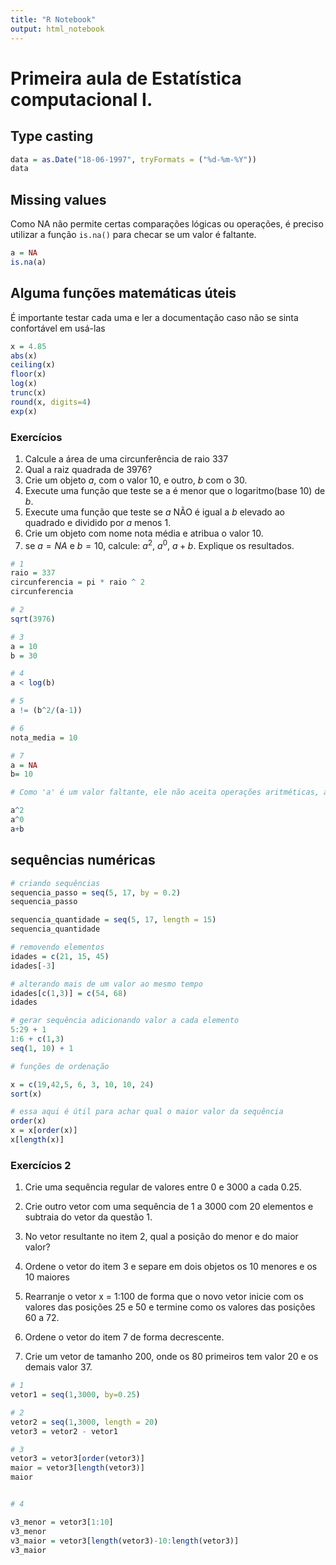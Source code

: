 ```yaml
---
title: "R Notebook"
output: html_notebook
---
```


# Primeira aula de Estatística computacional I.

## Type casting 

```r

data = as.Date("18-06-1997", tryFormats = ("%d-%m-%Y"))
data

```
## Missing values

Como NA não permite certas comparações lógicas ou operações, é preciso utilizar a função `is.na()` para checar se um valor é faltante.

```r
a = NA
is.na(a)
```
## Alguma funções matemáticas úteis

É importante testar cada uma e ler a documentação caso não se sinta confortável em usá-las

```r
x = 4.85
abs(x)
ceiling(x)
floor(x)
log(x)
trunc(x)
round(x, digits=4)
exp(x)
```

### Exercícios

1) Calcule a área de uma circunferência de raio $337$<br>
2) Qual a raiz quadrada de $3976$?<br>
3) Crie um objeto $a$, com o valor $10$, e outro, $b$ com o $30$.<br>
4) Execute uma função que teste se a é menor que o logaritmo(base $10$) de $b$.<br>
5) Execute uma função que teste se $a$ NÃO é igual a $b$ elevado ao quadrado e dividido por $a$ menos $1$.<br>
6) Crie um objeto com nome nota média e atribua o valor $10$.<br>
7) se $a = NA$ e $b = 10$, calcule: $a^2$, $a^0$, $a + b$. Explique os resultados.<br>

```r
# 1
raio = 337
circunferencia = pi * raio ^ 2
circunferencia

# 2
sqrt(3976)

# 3
a = 10
b = 30

# 4
a < log(b)

# 5
a != (b^2/(a-1))

# 6
nota_media = 10

# 7
a = NA
b= 10

# Como 'a' é um valor faltante, ele não aceita operações aritméticas, assim qualquer operação aritmética realizada com um objeto NA resultará sempre em NA

a^2
a^0
a+b


```

## sequências numéricas

```r

# criando sequências
sequencia_passo = seq(5, 17, by = 0.2)
sequencia_passo

sequencia_quantidade = seq(5, 17, length = 15)
sequencia_quantidade

# removendo elementos
idades = c(21, 15, 45)
idades[-3]

# alterando mais de um valor ao mesmo tempo
idades[c(1,3)] = c(54, 68)
idades

# gerar sequência adicionando valor a cada elemento
5:29 + 1
1:6 + c(1,3)
seq(1, 10) + 1

# funções de ordenação

x = c(19,42,5, 6, 3, 10, 10, 24)
sort(x)

# essa aqui é útil para achar qual o maior valor da sequência
order(x)
x = x[order(x)]
x[length(x)]

```
### Exercícios 2

1. Crie uma sequência regular de valores entre $0$ e $3000$ a cada $0.25$.

2. Crie outro vetor com uma sequência de $1$ a $3000$ com $20$ elementos e subtraia do vetor da questão 1.

3. No vetor resultante no item 2, qual a posição do menor e do maior valor?

4. Ordene o vetor do item 3 e separe em dois objetos os $10$ menores e os $10$ maiores

5. Rearranje o vetor x = 1:100 de forma que o novo vetor inicie com os valores das posições $25$ e $50$ e termine como os valores das posições $60$ a $72$.

6. Ordene o vetor do item 7 de forma decrescente. 

7. Crie um vetor de tamanho $200$, onde os $80$ primeiros tem valor $20$ e os demais valor $37$.
```r

# 1
vetor1 = seq(1,3000, by=0.25)

# 2
vetor2 = seq(1,3000, length = 20)
vetor3 = vetor2 - vetor1

# 3
vetor3 = vetor3[order(vetor3)]
maior = vetor3[length(vetor3)]
maior


# 4

v3_menor = vetor3[1:10]
v3_menor
v3_maior = vetor3[length(vetor3)-10:length(vetor3)]
v3_maior

```


